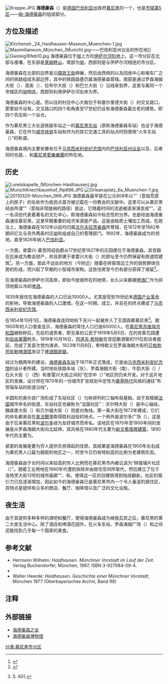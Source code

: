 [[File:Kreppe.JPG|thumb]]
'''海德豪森'''（{{lang-de|'''Haidhausen'''}}）是[[德国|德国]][[巴伐利亚州|巴伐利亚州]]首府[[慕尼黑|慕尼黑]]的一个{{link-de|市分区|Stadtteil}}，也是[[慕尼黑市辖区列表|市辖第5区]]——[[坳-海德豪森|坳-海德豪森]]的组成部分。

== 方位及描述 ==
[[File:Kirchenstr._24_Haidhausen-Museum_Muenchen-1.jpg|thumb]]
[[File:Maximilianeum_München_(Munich).jpg|thumb]]——巴伐利亚州议会的所在地]]
[[File:Gasteig16feb10.jpg|thumb]]
海德豪森位于[[坳_(慕尼黑)|坳]]上方的[[伊萨尔河|伊萨尔河]][[河階|阶地]]上。这一市分区在北部与{{link-de|博根豪森|Bogenhausen|博根豪森}}接壤，在东部是[[莱姆畔山|莱姆畔山]]，南部为[[坳_(慕尼黑)|坳]]，西部则是与伊萨尔河相连的市分区。

海德豪森在北部的边界是沿[[摄政王街|摄政王街]]伸展，然后由西侧的{{link-de|福格魏德广场|Vogelweideplatz}}以及回收中心和电车厂之间的铁路组成东部边界，其中的铁路路基仍属海德豪森管辖。南部是通过罗森海姆大街（{{lang|de|Rosenheimerstraße}}）、高街（{{lang|de|Hochstraße}}）、拉布尔大街（{{lang|de|Rablstraße}}）和巴兰大街（{{lang|de|Balanstraße}}）沿线来划界，这里与属同一个市辖区的[[坳_(慕尼黑)|坳]]相连。西部则利用伊萨尔河右岸为界。

海德豪森的中心是{{link-de|奥尔良广场|Orleansplatz}}。而以往的村庄中心大致位于{{link-de|基兴大街|Kirchenstraße}}和塞尔里德大街（{{lang|de|Seeriederstraße}}）的交叉路口，那里如今设有{{link-de|海德豪森博物馆|Haidhausen-Museum}}。交叉路口的四个街角直至17世纪仍设有海德豪森最古老的建筑，即四个农庄和一个谷仓。

作为慕尼黑三大长途铁路车站之一的[[慕尼黑东站|慕尼黑东站]]（原称海德豪森车站）也设于海德豪森，它在作为[[慕尼黑城市快铁|城市快铁]]车站和作为{{link-de|慕尼黑交通集团|Münchner Verkehrs- und Tarifverbund|MVV}}的其它交通工具的站点时则使用“火车东站（{{lang|de|''Ostbahnhof''}}）”的称谓。

海德豪森境内主要安置有位于[[马克西米利安纪念馆|马克西米利安纪念馆]]内的[[巴伐利亚州议会|巴伐利亚州议会]]以及{{link-de|陡坡 (文化中心)|Gasteig|陡坡文化中心}}，后者同时也是{{link-de|慕尼黑市立图书馆|Münchner Stadtbibliothek}}、{{link-de|慕尼黑业余大学|Münchner Volkshochschule}}、{{link-de|慕尼黑理查德·施特劳斯音乐学院|Richard-Strauss-Konservatorium München|理查德·施特劳斯音乐学院}}和[[慕尼黑愛樂樂團|慕尼黑愛樂樂團]]的所在地。

== 历史 ==
[[File:Loretokapelle_(München-Haidhausen).jpg|thumb]]
[[File:MunichKriechbaumhof_flip666.JPG|thumb]]
[[File:Orleansplatz_6a_Muenchen-1.jpg|thumb]]
[[File:20110320-München_069.JPG|thumb]]
海德豪森最早是在公元808年以“{{lang|de|haidhusir}}”（意指荒原上的房子）的名称作为居民点首次被记载在一份教会的文献中。这里可以从慕尼黑经由所谓“{{lang|de|gaachen Steig}}”（意指非常陡峭的路径）抵达，它随着时间的流逝被逐渐演变成“{{link-de|陡坡 (文化中心)|Gasteig|陡坡}}”。这一名词也代表着著名的文化中心，即海德豪森如今标志性的分界。{{link-de|盐路|Salzstraße}}也是经由海德豪森通往慕尼黑。这里早期重要的经济来源是{{link-de|土砖|Lehmziegeln}}产品，这是由粘质土壤加工而成。在政治上，海德豪森在1612年以前均归属[[沃尔夫拉茨豪森|沃尔夫拉茨豪森]]所管辖，在1612年至1662年期间它又与另外两条村庄[[坳_(慕尼黑)|坳]]和{{link-de|下吉兴|Untergiesing}}组成自己的管理部门。1692年，海德豪森成为{{link-de|莱布尔芬|Leublfing|莱布尔芬男爵}}的领地，直至1826年纳入[[巴伐利亚|巴伐利亚]]。

一方面，普雷兴-霍恩阿绍伯爵从17世纪至1827年的庄园便位于海德豪森。其宫殿在后来成为教会财产，并且原建于普雷兴大街（{{lang|de|Preysingstraße}}）的原址至今仍然保留有修道院建筑<ref>{{cite journal |date=1. Quartal 2015 |title=''Die Grafen von Preysing-Hohenaschau und ihr Schloss in Haidhausen'' |journal=Auer/Haidhauser Journal |issue=2 |pages=4-8 |url=http://auerjournal.de/1-Heftarchiv/Journal-Heft-02.pdf |accessdate=2016-06-03 |archive-date=2016-03-05 |archive-url=https://web.archive.org/web/20160305050645/http://auerjournal.de/1-Heftarchiv/Journal-Heft-02.pdf |dead-url=no }}</ref>。另一方面，距此不远处的地方（今{{link-de|维也纳市场|Wiener Markt}}附近）随着在砖窑周边工作的弱势群体住房的形成，而兴起了早期的小型城市架构。这些住房至今仍有部分获得了保留<ref>{{cite journal |date=4. Quartal 2014 |title=''Vom Rand ins Zentrum: Haidhausens wechselvolle Geschichte'' |journal=Auer/Haidhauser Journal |issue=1 |pages=21-25 |url=http://auerjournal.de/1-Heftarchiv/Journal-Heft-01.pdf |accessdate=2016-06-03 |archive-date=2016-03-05 |archive-url=https://web.archive.org/web/20160305105425/http://auerjournal.de/1-Heftarchiv/Journal-Heft-01.pdf |dead-url=no }}</ref>。

在海德豪森的伊萨尔河高岸，即如今陡坡所在的地带，长久以来都被[[啤酒厂|啤酒厂]]作为拱顶地窖以冷却[[啤酒|啤酒]]。

1835年居住在海德豪森的人口已达10000人。尤其是受到19世纪末[[德国产业革命|德国产业革命]]的影响，导致海德豪森的人口激增。在这一时期，{{link-de|伊萨尔河右岸诊所|Klinikum rechts der Isar}}成立，并且在{{link-de|马克西米利安大街 (慕尼黑)|Maximilianstraße (München)|马克西米利安大街}}的终点建成了[[马克西米利安纪念馆|马克西米利安纪念馆]]。

在1854年10月1日，海德豪森连同坳和下吉兴一起被并入了王国首都慕尼黑<ref>{{Literatur | Autor = Wilhelm Volkert (Hrsg.) | Titel = Handbuch der bayerischen Ämter, Gemeinden und Gerichte 1799–1980 | Jahr = 1983 | Verlag = C.H.Beck’sche Verlagsbuchhandlung | Ort = München | ISBN = 3-406-09669-7}} S. 601.</ref>。据1900年的人口普查显示，海德豪森的常住人口已逾60000人。在[[巴伐利亚苏维埃共和国|慕尼黑苏维埃共和国]]被粉碎后，先前的谴责者，即无辜的{{link-de|佩拉赫|Perlach}}公民于1919年5月5日，在{{link-de|宫廷酿酒窖|Hofbräukeller}}的宾客花园遭到[[自由軍團|自由軍團]]枪杀。1919年10月16日，[[阿道夫·希特勒|阿道夫·希特勒]]在宫廷酿酒窖的111位到访者面前，完成了其首次党内演讲。1923年11月8日，希特勒又在罗森海姆大街的[[贝格勃劳凯勒啤酒馆|贝格勃劳凯勒啤酒馆]]发动了[[啤酒館政變|啤酒館政變]]。

经过为期两年的建设，[[慕尼黑东站|海德豪森车站]]于1871年正式落成，它是由[[马克西米利安纪念馆|马克西米利安纪念馆]]的设计者{{link-de|弗里德里希·比尔克莱因|Georg Friedrich Christian Bürklein}}所建。当时地处铁路车站（东）、罗森海姆大街（南）、牛奶大街（{{lang|de|Milchstraße}}）/石头大街（{{lang|de|Steinstraße}}）（西）和普雷兴大街之间的“在空中（{{lang|de|Auf den Lüften}}）”地区则仍未开发。对于这片地区的发展，设计师{{link-de|阿诺德·泽内蒂|Arnold Zenetti}}在1870年的一份城市扩张规划中定性为[[奠基時代|奠基時代]]风格的通往“布劳瑙车站的街道沿线”。

半圆形的奥尔良广场形成了东站社区（{{lang|de|Ostbahnhofviertel}}）匀称排列的三轴布局基础，由于其根据[[法国|法国]]城市命名的街道，东站社区也被称为“法国社区”：沃尔特大街（{{lang|de|Wörthstraße}}）是中心轴线，魏森堡大街（{{lang|de|Weißenburger Straße}}）和贝尔福大街（{{lang|de|Belfortstraße}}）则是对角线。第一条大街在1872年建成，它们的命名都来自在[[普法戰爭|普法戰爭]]取得胜利战役的地点。一个例外是波尔多广场（{{lang|de|Bordeauxplatz}}），这是由于后来慕尼黑和[[波尔多|波尔多]]结为友好城市而命名。该地区在1870年至1900年间的发展是从罗森海姆大街向北延伸，其风格在1880年代主要为[[新文藝復興建築|新文藝復興建築]]，1890年代则主要为{{link-de|巴洛克复兴建筑|Neobarock}}。

紧密的发展是要为穷人提供负担得起的住房。其结果是海德豪森在1900年左右成为慕尼黑人口最为稠密的地区之一，时至今日仍有特别高的比例为老建筑形态。

海德豪森由于长时间以来较高的穷人比例而在慕尼黑市内被讥讽为“碎玻璃片社区（{{lang|de|Glasscherbenviertel}}）”。随着工业用地在1980年代遭到拆除并由居住空间所取代，然后建立了位于洛特灵大街13号的城市画廊“{{link-de|洛特灵13|Lothringer13}}”、{{link-de|穆法特工厂|Muffatwerk|穆法特礼堂}}和{{link-de|陡坡 (文化中心)|Gasteig|陡坡文化中心}}，使得这一区的旧建筑得到陆续翻新。社区的吸引力已在逐渐增加，因此如今的海德豪森已是慕尼黑市内一个令人垂涎的居住区，其特点是提供有众多的商店、餐厅、咖啡馆以及广泛的文化设施。

== 夜生活 ==
由于其提供多种多样的酒吧和餐厅，使得海德豪森成为继施瓦宾之后，慕尼黑的第二大夜生活中心。除了酒店和啤酒花园外，在火车东站、罗森海姆广场（{{lang|de|Rosenheimer Platz}}）和{{link-de|马克斯·韦伯广场|Max-Weber-Platz}}之间还能找到几乎每一个国家的美食。

== 参考文献 ==
* Hermann Wilhelm: ''Haidhausen. Münchner Vorstadt im Lauf der Zeit''. Verlag Buchendorfer, München, 1997, ISBN 3-927984-09-4.
* {{Literatur |Autor = Egon Johannes Greipl (Hrsg.) |Titel = Münchner Lebenswelten im Wandel – Au, Haidhausen und Giesing 1890–1914 | Verlag = Volk Verlag |Ort = München |Jahr = 2008 |ISBN = 978-3-937200-51-4}}
* Walter Heerde: ''Haidhausen. Geschichte einer Münchner Vorstadt'', München 1977 (Oberbayerisches Archiv, Band 98)

== 注释 ==
{{reflist}}

== 外部链接 ==
{{Commonscat|Haidhausen}}
* [http://www.freunde-haidhausen.de/ 海德豪森之友] {{Wayback|url=http://www.freunde-haidhausen.de/ |date=20111228132937 }}
* [http://haidhausen-museum.mux.de/ 海德豪森博物馆] {{Wayback|url=http://haidhausen-museum.mux.de/ |date=20160421140533 }}

[[分类:慕尼黑市分区|分类:慕尼黑市分区]]